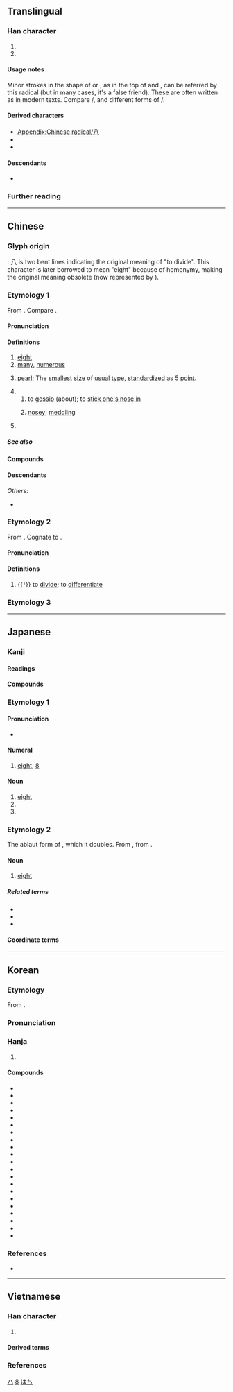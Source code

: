 {{also|入|丷|ハ}}
{{character info}}
{{character info|⼋}}
{{commonscat}}
==Translingual==
{{stroke order|strokes=2}}
{{stroke order|type=animate}}

===Han character===
{{Han char|rn=12|rad=八|as=00|sn=2|four=80000|canj=HO|ids=⿰丿乀(GHT),⿰丿乁(JKV)}}

# {{mul-kangxi radical-def}}
# {{mul-shuowen radical-def|16}}

====Usage notes====
Minor strokes in the shape of {{lang|mul|八}} or {{l|mul|丷}}, as in the top of {{l|mul|𠔉}} and {{l|mul|龹}}, can be referred by this radical (but in many cases, it's a false friend). These are often written as {{l|mul|丷}} in modern texts. Compare {{l|mul|sc=Jpan|卷}}/{{lang|mul|sc=Hans|卷}}, and different forms of {{l|mul|sc=Jpan|鬲}}/{{lang|mul|sc=Hans|鬲}}.

====Derived characters====
* [[Appendix:Chinese radical/八]]
* {{l|mul|[[仈]], [[扒]], [[汃]], [[朳]], [[玐]], [[𭾘]], [[𧘋]], [[𧈢]], [[𧴩]], [[𧺍]], [[趴]], [[釟]]([[𫓥]]), [[𩡩]], [[𩵒]]}} <!-- Characters not found in [[Appendix:Chinese radical/八]] -->
* {{l|mul|[[穴]], [[䒔]], [[𩫵]]}} <!-- Characters not found in [[Appendix:Chinese radical/八]] -->

====Descendants====
* {{l|ja|ハ}} {{q|[[katakana|Katakana]] character derived from [[man'yōgana]]}}

===Further reading===
{{Han ref|kx=0126.260|dkj=01450|dj=0274.130|hdz=10241.030|uh=516B}}

[[Category:Han characters from which katakana were derived|ハ]]

----

==Chinese==

===Glyph origin===
{{Han etyl}}
{{liushu|ic}}: 八 is two bent lines indicating the original meaning of "to divide". This character is later borrowed to mean "eight" because of homonymy, making the original meaning obsolete (now represented by {{zh-l|*別}}).

===Etymology 1===
{{zh-forms|alt=捌-financial}}
From {{inh|zh|sit-pro|*b-r-gjat ~ b-g-rjat|*b-r-gjat|eight}}. Compare {{cog|bo|བརྒྱད}}.

====Pronunciation====
{{zh-pron
|m=bā
|m_note=bá - a less common tone sandhi variant of 八 when it occurs before a departing-tone character, e.g. {{l|zh|八路}}
|m-s=ba2
|dg=ба1
|c=baat3
|c-t=bat1
|g=bat6
|h=pfs=pat;gd=bad5
|j=bah4
|mb=băi
|md=báik
|mn=xm,qz,jj,tp,lk,sx,km,mg,hc,ph,sg:poeh/zz,zp,kh,tn,tc,yl,pn:peh/ml,jj,zp,tw,pn,sg:pat
|mn_note=poeh/peh - vernacular; pat - literary
|mn-t=boih4
|w=4paq
|x=ba6
|mc=y
|oc=y
|ma=y
|cat=num,n,det
}}

====Definitions====
{{zh-hanzi}}

# [[eight]]
# [[many]], [[numerous]]
# {{lb|zh|printing}} [[pearl]]; The [[smallest]] [[size]] of [[usual]] [[type]], [[standardize]]d as 5 [[point]].
# {{zh-abbrev|八卦}}
## to [[gossip]] (about); to [[stick one's nose in]]
## {{lb|zh|Cantonese}} [[nosey]]; [[meddling]]
##: {{zh-x|八婆|nosey parker; meddling woman|C}}
# {{surname|zh}}

=====See also=====
{{Chinese-numbers}}

====Compounds====
{{zh-der|八角|八寶菜|八達|八辺形|八道|八端|八丁|八幡|八方|八分|八卦|八荒|八角形|八九不離十|八九分|八苦|八面|八千里路雲和月|八橋|八切|八日|八手|八朔|八月|八重|八州|八字髭|間八|一八|亂七八糟|八一五|八二三砲戰|八仙|八仙桌|八位元|八佰伴|八倍體|八八六|八公山|八公山區|八分之一|八分音符|八十|八十天環遊地球|八卦拳|八卦掌|八卦陣|八哥|八哥兒|八哥狗|八國聯軍|八塊腹肌|八天|八婆|八字|八字形|八字方針|八字步|八字沒一撇|八字眉|八字腳|八字還沒一撇|八字鬍|八字鬍鬚|八宿|八宿縣|八寶|八寶山|八岐大蛇|八帶魚|八年|八度|八廓|八廓街|八德|八德市|八成|八戒|八抬大轎|八旗|八旗制度|八會穴|八月之光|八月份|八極拳|八榮八恥|八正道|八步|八步區|八法拳|八爪魚|八珍湯|八目鰻|八級工|八級風|八美|八股|八萬大藏經|八行書|八角床|八角楓|八角茴香|八角街|八路軍|八進制|八道江|八達嶺|八達通|八邊形|八里|八重奏|八開|八面玲瓏|八面體|八音|八音盒|二八|十八|夾七夾八|橫七豎八|王八|雜七雜八|八嶺山|八十壋|八角嶺|八溝|尺八|八彭|陳八字|八字門|八角金盤|八竿子打不著/八竿子打不着|七十瓦上霜，八十不稀奇|八卦山|八聖|倒八|倒八字眉|八賢|八股文|八勢|八西|八堵|八南|正經八百|八一建軍節}}

====Descendants====
{{CJKV||はち|팔|bát}}
''Others'':
* {{desctree|bor=1|tai-pro|*peːtᴰ||eight}}

===Etymology 2===
{{zh-forms}}
From {{inh|zh|sit-pro|*brat ~ prat|*brat|cut apart, cut open}}. Cognate to {{zh-l|別}}.

====Pronunciation====
{{zh-pron
|m=bā
|mc=y
|oc=y
|cat=v
}}

====Definitions====
{{zh-hanzi}}

# {{†}} to [[divide]]; to [[differentiate]]

===Etymology 3===
{{zh-see|捌|v|to know}}

{{zh-cat|Beginning|Eight}}

----

==Japanese==
{{cardinalbox|ja|7|8|9|七|九}}

===Kanji===
{{ja-kanji|grade=1|rs=八00}}

====Readings====
{{ja-readings
|goon=はち
|kanon=はつ
|kun=や-, や-つ, やっ-つ, よう-
|nanori=な, は, はっ, はつ, やち, やつ
}}

====Compounds====
{{col3-u|ja
|{{ja-r|一%八|いち%はつ}}
|{{ja-r|永%字 八%法|^えい%じ ^はっ%ぽう|the [[w:Eight Principles of Yong|Eight Principles of Yong]]}}
|{{ja-r|間%八|かん%ぱち}}
|{{ja-r|尺%八|しゃく%はち}}
|{{ja-r|八%橋|やつ%はち}}
|{{ja-r|八%手|やつ%で}}
|{{ja-r|八%切|やつ%ぎり}}
|{{ja-r|八%角%形|はっ%かっ%けい|octagon}}
|{{ja-r|八%掛|はっ%かけ}}
|{{ja-r|七%転%八%起|しち%てん% はっ%き}}
|{{ja-r|八%九%分|はっ%く%ぶ}}
|{{ja-r|四%苦%八%苦|し%く% はっ%く}}
|{{ja-r|八%苦|はっ%く}}
|{{ja-r|八%卦|はっ%け}}
|{{ja-r|八%月|はち%がつ|August}}
|{{ja-r|八%紘|はっ%こう}}
|{{ja-r|八%荒|はっ%こう}}
|{{ja-r|八%朔|はっ%さく}}
|{{ja-r|八%字%髭|はち%じ%ひげ}}
|{{ja-r|八%州|はっ%しょう}}
|{{ja-r|八%重|や%え}}
|{{ja-r|八%丈|はち%じょう}}
|{{ja-r|八%丈%島|はち%じょう%じま}}
|{{ja-r|八%達|はっ%たつ}}
|{{ja-r|八%丁|はっ%しょう}}
|{{ja-r|八%潮%路|や%しお%じ}}
|{{ja-r|七%転%八%倒|しち%てん%-ばっ%とう}}
|{{ja-r|八%道|はち%どう}}
|{{ja-r|八%日|よう%か}}
|{{ja-r|八%幡|はち%まん}}
|{{ja-r|八%分|はっ%ぷん}}
|{{ja-r|八%辺%形|はち%へん%げい|octagon}}
|{{ja-r|八%宝%菜|はっ%ぽう%さい}}
|{{ja-r|八%方|はっ%ぽう}}
|{{ja-r|八%面|はち%めん}}
}}

===Etymology 1===

====Pronunciation====
{{ja-kanjitab|はち|yomi=k}}
{{swp|lang=ja}}
{{ja-pron|はち|y=k|acc=1}}
* {{audio|ja|Ja-8-hachi.ogg|Audio}}

====Numeral====
{{ja-pos|numeral|はち}}

# [[eight]], [[8]]

====Noun====
{{ja-noun|はち}}

# [[eight]]
# {{short for|ja|八の[[字]]}}
# {{short for|ja|八兵衛}}

===Etymology 2===
The ablaut form of {{m|ja|四||four|tr=yo}}, which it doubles. From {{inh|ja|ojp|八|tr=ya}}, from {{inh|ojp|jpx-pro|*ya}}.

====Noun====
{{ja-noun|や}}

# [[eight]]

=====Related terms=====
* {{ja-r|八つ|やつ}}
* {{ja-r|嘘っ八|うそっぱち}}
* {{ja-r|一か八か|いちかばちか}}

====Coordinate terms====
{{japanese number}}

[[Category:Japanese numeral symbols|8]]
[[Category:ja:Eight|はち]]

----

==Korean==
{{number box|ko|8}}

===Etymology===
From {{der|ko|ltc|sort=팔|-}} {{ltc-l|八}}. 
{{hanja-ety
|dk={{okm-l|바ᇙ〮|pálq|link=no}}
|m={{okm-l|팔|phál}}
|mh={{okm-l|여듧|yètùlp}}
|ml=雜語#하34A
|m3={{okm-l|팔|phal}}
|m3h={{okm-l|여ᄃᆞᆲ|yetolp}}
}}
===Pronunciation===
{{ko-hanja-pron|팔}}

===Hanja===
{{ko-hanja-search}}
{{ko-hanja|여덟|팔}}

# {{hanja form of|팔|[[eight]]}}

====Compounds====
{{der-top3|Compounds}}
* {{ko-l|팔방|八方}}
* {{ko-l|팔자|八字}}
* {{ko-l|팔식|八識}}
* {{ko-l|팔고|八苦}}
* {{ko-l|팔순|八旬}}
* {{ko-l|팔팔십|達八十}}
* {{ko-l|팔불용|八不用}}
* {{ko-l|칠전팔기|七顚八起}}
* {{ko-l|십중팔구|十中八九}}
* {{ko-l|팔방미인|八方美人}}
* {{ko-l|백팔번뇌|百八煩惱}}
* {{ko-l|사고팔고|四苦八苦}}
* {{ko-l|팔면육비|八面六臂}}
* {{ko-l|사각팔방|四角八方}}
* {{ko-l|관동팔경|關東八景}}
* {{ko-l|사통팔달|四通八達}}
* {{ko-l|이팔청춘|二八靑春}}
* {{ko-l|구산팔해|九山八海}}
* {{ko-l|십상팔구|十常八九}}
* {{ko-l|사방팔방|四方八方}}
* {{ko-l|사주팔자|四柱八字}}
{{der-bottom}}

===References===
* {{R:hanjadoc|656}}

----

==Vietnamese==

===Han character===
{{vi-readings
|hanviet=bát-tdcndg;tdcntd;gdhn
|phienthiet=
|nom=bát-tdcndg;tdcntd, bắt-tdcndg;gdhn, bớt-tdcndg
}}

# {{rfdef|vi|sort=八00}}

====Derived terms====
{{der3|vi
|{{vi-l|八角|bát giác|}}
|{{vi-l|八卦|bát quái|}}
|{{vi-l|八音|bát âm|}}
|{{vi-l|八極拳|bát cực quyền|}}
}}

===References===
<references/>

[[Category:CJKV radicals| ]]
